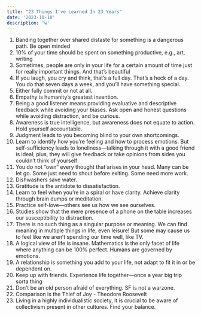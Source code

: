 ```yaml
---
title: "23 Things I've Learned In 23 Years"
date: '2023-10-10'
description: 'w'
---
```


1. Banding together over shared distaste for something is a dangerous path. Be
   open minded
2. 10% of your time should be spent on something productive, e.g., art, writing
3. Sometimes, people are only in your life for a certain amount of time just for
   really important things. And that’s beautiful
4. If you laugh, you cry and think, that’s a full day. That’s a heck of a day.
   You do that seven days a week, and you’ll have something special.
5. Either fully commit or not at all.
6. Empathy is humanity’s greatest invention.
7. Being a good listener means providing evaluative and descriptive feedback
   while avoiding your biases. Ask open and honest questions while avoiding
   distraction, and be curious.
8. Awareness is true intelligence, but awareness does not equate to action. Hold
   yourself accountable.
9. Judgment leads to you becoming blind to your own shortcomings.
10. Learn to identify how you’re feeling and how to process emotions. But
    self-sufficiency leads to loneliness—talking through it with a good friend
    is ideal; plus, they will give feedback or take opinions from sides you
    couldn’t think of yourself
11. You do not “own” every thought that arises in your head. Many can be let go.
    Some just need to shout before exiting. Some need more work.
12. Dishwashers save water.
13. Gratitude is the antidote to dissatisfaction.
14. Learn to feel when you’re in a spiral or have clarity. Achieve clarity
    through brain dumps or meditation.
15. Practice self-love—others see us how we see ourselves.
16. Studies show that the mere presence of a phone on the table increases our
    susceptibility to distraction.
17. There is no such thing as a singular purpose or meaning. We can find meaning
    in multiple things in life, even leisure! But some may cause us to feel like
    we aren’t spending our time well, like TV.
18. A logical view of life is insane. Mathematics is the only facet of life
    where anything can be 100% perfect. Humans are governed by emotions.
19. A relationship is something you add to your life, not adapt to fit it in or
    be dependent on.
20. Keep up with friends. Experience life together—once a year big trip sorta
    thing
21. Don’t be an old person afraid of everything. SF is not a warzone.
22. Comparison is the Thief of Joy - Theodore Roosevelt
23. Living in a highly individualistic society, it is crucial to be aware of
    collectivism present in other cultures. Find your balance.
